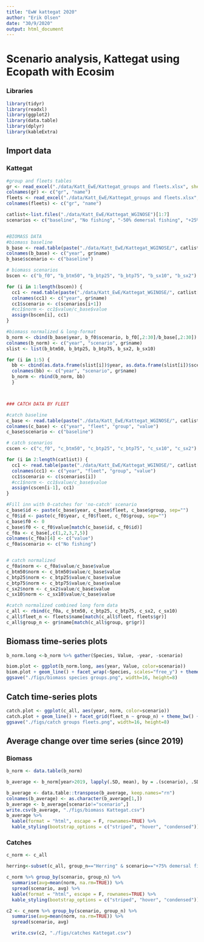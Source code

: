 ```yaml
---
title: "EwW kattegat 2020"
author: "Erik Olsen"
date: "30/9/2020"
output: html_document
---
```


# Scenario analysis, Kattegat using Ecopath with Ecosim

### Libraries
```r
library(tidyr)
library(readxl)
library(ggplot2)
library(data.table)
library(dplyr)
library(kableExtra)
```

## Import data
### Kattegat
```r
#group and fleets tables
gr <- read_excel("./data/Katt_EwE/Kattegat_groups and fleets.xlsx", sheet= "Groups", col_names  =FALSE)
colnames(gr) <- c("gr", "name")
fleets <- read_excel("./data/Katt_EwE/Kattegat_groups and fleets.xlsx", sheet= "fleets", col_names  =FALSE)
colnames(fleets) <- c("gr", "name")

catlist<-list.files("./data/Katt_EwE/Kattegat_WGINOSE")[1:7]
scenarios <- c("baseline", "No fishing", "-50% demersal fishing", "+25% demersal fishing", "+75% demersal fishing","seal biomass X 10", "seal biomass X 2")


#BIOMASS DATA
#biomass baseline
b_base <- read.table(paste("./data/Katt_EwE/Kattegat_WGINOSE/", catlist[1], "/biomass_annual.csv", sep=""), header=FALSE, dec=".", sep =",",skip=10)
colnames(b_base) <- c("year", gr$name)
b_base$scenario <- c("baseline")

# biomass scenarios
bscen <- c("b_f0", "b_btm50", "b_btp25", "b_btp75", "b_sx10", "b_sx2")

for (i in 1:length(bscen)) { 
  cc1 <- read.table(paste("./data/Katt_EwE/Kattegat_WGINOSE/", catlist[i+1], "/biomass_annual.csv", sep=""), header=FALSE, dec=".", sep =",",skip=10)
  colnames(cc1) <- c("year", gr$name)
  cc1$scenario <- c(scenarios[i+1])
  #cc1$norm <- cc1$value/c_base$value
  assign(bscen[i], cc1)
}

#biomass normalized & long-format
b_norm <- cbind(b_base$year, b_f0$scenario, b_f0[,2:30]/b_base[,2:30])
colnames(b_norm) <- c("year", "scenario", gr$name)
slist <- list(b_btm50, b_btp25, b_btp75, b_sx2, b_sx10)

for (i in 1:5) {  
  bb <- cbind(as.data.frame(slist[i])$year, as.data.frame(slist[i])$scenario, as.data.frame(slist[i])[,2:30]/b_base[,2:30]) 
  colnames(bb) <- c("year", "scenario", gr$name)
  b_norm <- rbind(b_norm, bb)
  }



### CATCH DATA BY FLEET

#catch baseline
c_base <- read.table(paste("./data/Katt_EwE/Kattegat_WGINOSE/", catlist[1], "/catch-fleet-group_annual.csv", sep=""), header=FALSE, dec=".", sep =",",skip=10)
colnames(c_base) <- c("year", "fleet", "group", "value")
c_base$scenario <- c("baseline")

# catch scenarios
cscen <- c("c_f0", "c_btm50", "c_btp25", "c_btp75", "c_sx10", "c_sx2")

for (i in 2:length(catlist)) { 
  cc1 <- read.table(paste("./data/Katt_EwE/Kattegat_WGINOSE/", catlist[i], "/catch-fleet-group_annual.csv", sep=""), header=FALSE, dec=".", sep =",",skip=10)
  colnames(cc1) <- c("year", "fleet", "group", "value")
  cc1$scenario <- c(scenarios[i])
  #cc1$norm <- cc1$value/c_base$value
  assign(cscen[i-1], cc1)
}

#Fill inn with 0-catches for 'no-catch' scenario
c_base$id <- paste(c_base$year, c_base$fleet, c_base$group, sep="")
c_f0$id <- paste(c_f0$year, c_f0$fleet, c_f0$group, sep="")
c_base$f0 <- 0
c_base$f0 <- c_f0$value[match(c_base$id, c_f0$id)]
c_f0a <- c_base[,c(1,2,3,7,5)]
colnames(c_f0a)[4] <- c("value")
c_f0a$scenario <- c("No fishing")


# catch normalized
c_f0a$norm <- c_f0a$value/c_base$value 
c_btm50$norm <- c_btm50$value/c_base$value 
c_btp25$norm <- c_btp25$value/c_base$value 
c_btp75$norm <- c_btp75$value/c_base$value 
c_sx2$norm <- c_sx2$value/c_base$value 
c_sx10$norm <- c_sx10$value/c_base$value 

#catch normalized combined long form data
c_all <- rbind(c_f0a, c_btm50, c_btp25, c_btp75, c_sx2, c_sx10)
c_all$fleet_n <- fleets$name[match(c_all$fleet, fleets$gr)]
c_all$group_n <- gr$name[match(c_all$group, gr$gr)]


```

## Biomass time-series plots
```r

b_norm.long <-b_norm %>% gather(Species, Value, -year, -scenario)

biom.plot <- ggplot(b_norm.long, aes(year, Value, color=scenario))
biom.plot + geom_line() + facet_wrap(~Species, scales="free_y") + theme_bw() + ggtitle("Biomass of species groups")
ggsave("./figs/biomass species groups.png", width=16, height=8)

```

## Catch time-series plots
```r

catch.plot <- ggplot(c_all, aes(year, norm, color=scenario))
catch.plot + geom_line() + facet_grid(fleet_n ~ group_n) + theme_bw() + ggtitle("Catch by species groups and fleets")
ggsave("./figs/catch groups fleets.png", width=16, height=8)


```


## Average change over time series (since 2019)
### Biomass
```r
b_norm <- data.table(b_norm)

b_average <- b_norm[year>2019, lapply(.SD, mean), by = .(scenario), .SDcols = 3:31]

b_average <- data.table::transpose(b_average, keep.names="rn")
colnames(b_average) <- as.character(b_average[1,])
b_average <- b_average[scenario!="scenario",]
write.csv(b_average, "./figs/biomass Kattegat.csv")
b_average %>% 
  kable(format = "html", escape = F, rownames=TRUE) %>%
  kable_styling(bootstrap_options = c("striped", "hover", "condensed")) 
```

### Catches

```r
c_norm <- c_all

herring<-subset(c_all, group_n=="Herring" & scenario=="+75% demersal fishing")

c_norm %>% group_by(scenario, group_n) %>%
  summarise(avg=mean(norm, na.rm=TRUE)) %>%
  spread(scenario, avg) %>% 
  kable(format = "html", escape = F, rownames=TRUE) %>%
  kable_styling(bootstrap_options = c("striped", "hover", "condensed")) 

c2 <- c_norm %>% group_by(scenario, group_n) %>%
  summarise(avg=mean(norm, na.rm=TRUE)) %>%
  spread(scenario, avg)

  write.csv(c2, "./figs/catches Kattegat.csv")

```

